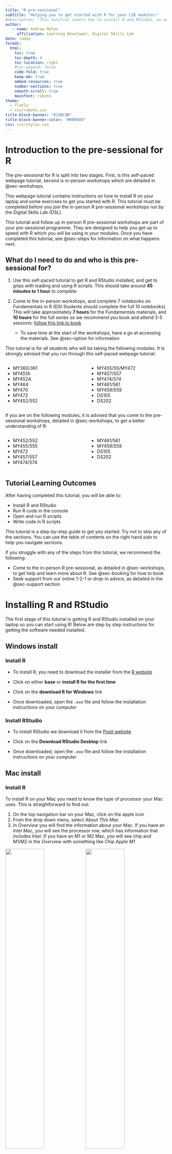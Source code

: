 ```yaml
---
title: "R pre-sessional"
subtitle: "Helping you to get started with R for your LSE modules!"
#description: "This tutorial covers how to install R and RStudio, as well as some key skills you will need for using R in your LSE modules. These skills include how to write and use code in a R script"
author:
   - name: Andrew Moles
     affiliation: Learning Developer, Digital Skills Lab
date: today
format:
  html:
    toc: true
    toc-depth: 4
    toc-location: right
    #toc-expand: false
    code-fold: true
    keep-md: true
    embed-resources: true
    number-sections: true
    smooth-scroll: true
    mainfont: roboto
theme: 
  - flatly
  - css/roboto.css
title-block-banner: "#15BC9B"
title-block-banner-color: "#000508"
css: css/styles.css
---
```


# Introduction to the pre-sessional for R

The pre-sessional for R is split into two stages. First, is this self-paced webpage tutorial, second is in-person workshops which are detailed in @sec-workshops.

This webpage tutorial contains instructions on how to install R on your laptop and some exercises to get you started with R. This tutorial must be completed before you join the in-person R pre-sessional workshops run by the Digital Skills Lab (DSL).

This tutorial and follow up in-person R pre-sessional workshops are part of your pre-sessional programme. They are designed to help you get up to speed with R which you will be using in your modules. Once you have completed this tutorial, see @sec-steps for information on what happens next.

## What do I need to do and who is this pre-sessional for?

1.  Use this self-paced tutorial to get R and RStudio installed, and get to grips with loading and using R scripts. This should take around **45 minutes to 1 hour** to complete

2.  Come to the in-person workshops, and complete 7 notebooks on Fundamentals in R (DSI Students should complete the full 10 notebooks). This will take approximately **7 hours** for the Fundamentals materials, and **10 hours** for the full series so we recommend you book and attend 3-5 sessions: [follow this link to book](https://apps.lse.ac.uk/training-system/userBooking/course/9999199)

    -   To save time at the start of the workshops, have a go at accessing the materials. See @sec-option for information

This tutorial is for all students who will be taking the following modules. It is strongly advised that you run through this self-paced webpage tutorial:

::: columns
::: {.column width="50%"}
-   MY360/361
-   MY451A
-   MY452A
-   MY464
-   MY470
-   MY472
-   MY452/552
:::

::: {.column width="50%"}
-   MY455/55/MY472
-   MY457/557
-   MY474/574
-   MY461/561
-   MY459/559
-   DS105
-   DS202
:::
:::

If you are on the following modules, it is advised that you come to the pre-sessional workshops, detailed in @sec-workshops, to get a better understanding of R:

::: columns
::: {.column width="50%"}
-   MY452/552
-   MY455/555
-   MY472
-   MY457/557
-   MY474/574
:::

::: {.column width="50%"}
-   MY461/561
-   MY459/559
-   DS105
-   DS202
:::
:::

## Tutorial Learning Outcomes

After having completed this tutorial, you will be able to:

-   Install R and RStudio
-   Run R code in the console
-   Open and run R scripts
-   Write code in R scripts

This tutorial is a step-by-step guide to get you started. Try not to skip any of the sections. You can use the table of contents on the right hand side to help you navigate sections.

::: callout-important
If you struggle with any of the steps from this tutorial, we recommend the following:

-   Come to the in-person R pre-sessional, as detailed in @sec-workshops, to get help and learn more about R. See @sec-booking for how to book
-   Seek support from our online 1-2-1 or drop-in advice, as detailed in the @sec-support section
:::

# Installing R and RStudio

The first stage of this tutorial is getting R and RStudio installed on your laptop so you can start using R! Below are step by step instructions for getting the software needed installed.

## Windows install

### Install R

-   To install R, you need to download the installer from the [R website](https://cloud.r-project.org/bin/windows/)

-   Click on either **base** or **install R for the first time**

-   Click on the **download R for Windows** link

-   Once downloaded, open the `.exe` file and follow the installation instructions on your computer

### Install RStudio

-   To install RStudio we download it from the [Posit website](https://posit.co/download/rstudio-desktop/)

-   Click on the **Download RStudio Desktop** link

-   Once downloaded, open the `.exe` file and follow the installation instructions on your computer

## Mac install

### Install R

To install R on your Mac you need to know the type of processor your Mac uses. This is straightforward to find out:

1)  On the top navigation bar on your Mac, click on the apple icon
2)  From the drop down menu, select *About This Mac*
3)  In *Overview* you will find the information about your Mac. If you have an *Intel Mac*, you will see the processor row, which has information that includes *Intel*. If you have an M1 or M2 Mac, you will see chip and M1/M2 in the *Overview* with something like *Chip Apple M1*

![](images/mac_pros1.png){width="49%"} ![](images/mac_pros2.png){width="49%"}

#### M1 or M2 Mac

-   To install R, you need to download the installer from the [R website](https://cloud.r-project.org/bin/macosx/)

-   If you have a *M1 Mac* you will need click on the link the contains **arm64** to download R. It will look something like `R-4.3.1-arm64.pkg`

-   Once downloaded, open the `.pkg` file and follow the installation instructions

#### Intel Mac

-   To install R, you need to download the installer from the [R website](https://cloud.r-project.org/bin/macosx/)

-   If you have a *Intel Mac* you will need to click on the link that just contains the version of R. It will look something like `R-4.3.1.pkg`, and can be located a touch further down the page under the header **Binaries for legacy macOS/OS X systems:**

-   Once downloaded, open the `.pkg` file and follow the installation instructions

### Install XQuartz

To run R on a Mac operating system, XQuartz is required. You can install it by following [this link](https://www.xquartz.org/), downloading it and following the installation instructions.

### Install RStudio

-   To install RStudio we download it from the [Posit website](https://posit.co/download/rstudio-desktop/)

-   Click on the **Download RStudio Desktop** link

-   Once downloaded, open the `.dmg` file and follow the installation instructions on your computer

## Installing R and RStudio installation issues

If your installation for R and RStudio did not work, this is likely because your computer is running an older operating system. In these cases you will have to install an older version of the software.

It will be simplest, if you have faced installation issues, for you to come to a R pre-sessional workshop for support. See @sec-booking for more information on how to book.

# Why R?

LSE Methodology courses primarily use R. This is because R is a excellent tool for:

-   Statistics
-   Data handling (i.e. cleaning and manipulating data)
-   Visualisations, interactive graphics, and dashboards
-   Reporting (i.e. academic writing as well as building websites)

R is an open-source tool, which means you do not need to buy a licence in order to use it, and is a popular programming language, as shown in the PYPL index from 2023

![PYPL index 2023](https://raw.githubusercontent.com/andrewmoles2/rTrainIntroduction/main/r-fundamentals-1/Images/PYPL_index_23.png){width="400" fig-align="center"}

Some cool things you can do in R:

![Animated gif of rainfall and temperature changes over time in Australian cities](https://github.com/andrewmoles2/TidyTuesday/blob/master/Australia-fires-2020-01-07/Auz_Rain&Temp2.gif?raw=true){fig-alt="Animated gif of rainfall and temperature changes over time in Australian cities" fig-align="center" width="90%"}

![Regional map UK showing how each area is doing in terms of gender pay equality for each year data has existed, from 2017-2022](https://github.com/andrewmoles2/TidyTuesday/blob/master/paygap-2022-06-28/median_pay_diff_postcode_year.png?raw=true){fig-alt="Regional map showing how each area of the UK is doing in terms of gender pay equality for each year data has existed from 2017-2023. " fig-align="center" width="75%"}

::: {.callout-tip collapse="true"}
## Fun side note

This webpage was built using R. If you are interested, come to the pre-sessional workshops and chat to one of the instructors about it!
:::

------------------------------------------------------------------------

# First steps with R

If you have not done so already, open RStudio!

**Windows users:**

-   Type `RStudio` in the search bar (bottom left, next to windows symbol)
-   If you prefer, open the start menu (click windows symbol), then scroll until you find RStudio

**Mac users:**

-   Hit command + space and type in `RStudio`
-   If you prefer to look for RStudio in an applications folder (open finder and select Applications on the left panel), you should be looking for this icon: ![](images/rs.png)

When RStudio opens you should see a layout with 3 panels, similar to the image below.

![RStudio, image from 2023](images/rstudio.png)

The largest panel on the left with the `>` is the console. On the bottom right there is the files/plot panel, and top right is the environment panel.

If your installation of R and RStudio has worked, first RStudio should be open, and second you should see a message in your console panel telling you the version of R you have installed, like the image below.

![R version displayed in RStudio console](images/r-version.png)

There are three ways of running R code: console, scripts and R Markdown. In this tutorial we will cover the console and scripts.

The best way to get comfortable with a software is to start using it! We will run through series of exercises which will help you get more comfortable writing and running R code. The exercises include:

-   Performing some calculations using R
-   Convert your height from centimetres to feet and metres
-   Calculate body mass index (BMI) and waist-to-hip ratio

If you get stuck on the exercises, or would prefer to follow along with a video to solve the exercises, see @sec-solution.

## Exercise 1 - Running code from the console

The first thing we want to try is to run code from the console and see what happens. To run code from the console you type the code and press enter. Remember the console has the `>` symbol, and is the bottom left panel.

In RStudio, in the console, try the following calculations:

1)  Sum of 5 and 14
2)  Divide 9.6 by 1.6
3)  3 to the power of 12 subtracted from 4. *Hint: use brackets* `(x-y)^z`
4)  Divide 22 by 36 and multiply the result by 100
5)  The remainder of 55 divided by 2

The output for each question should be:

1)  `r paste0("[1] ", 5+14)`
2)  `r paste0("[1] ", 9.6/1.6)`
3)  `r paste0("[1] ", (12-4)^3)`
4)  `r paste0("[1] ", (22/36) * 100)`
5)  `r paste0("[1] ", 55%%2)`

|      Operator       | Symbol |
|:-------------------:|:------:|
|        Plus         |  `+`   |
|       Divide        |  `/`   |
|      Subtract       |  `-`   |
|      Multiply       |  `*`   |
|        Power        |  `^`   |
| Remainder (modulus) |  `%%`  |

: Table of some simple mathematical operators used in R to help you out {.striped .hover}

## Exercise 2 - Assigning variables (still in the console)

In R, when we want to keep data and re-use it later, we **assign** that data to a name. There are two ways of doing this. We can use the arrow like `<-` or the `=` symbol; the arrow is most commonly used in R.

If we wanted to **assign** our numbers from one of our previous calculations and use them for a new calculation we would do: `a <- 9.6` and `b <- 1.6`, then `a / b`. In this example, `a` and `b` are called *variables*.

In your console:

1)  Assign 5 to `a`
2)  Assign 14 to `b`
3)  Calculate the sum of `a` and `b`, and assign the result to `c`
4)  Type `c` and hit enter in your console. What happened?

In your *environment* panel, you should see: ![](images/ex2.png)

## Exercise 3 - Making a new R script

Scripts are a useful way of remembering what we have done previously, allowing us to save code and share it with others.

In this exercise we are going to open a script, and save it.

1)  We have a few options to open a script, the simplest is to use a shortcut: `shift + command/ctrl + N`. You can also open it manually by going the top left corner of RStudio, you should see a paper icon with a plus symbol. Click on it and select **R Script**
2)  Now the script is open, save the script as something like `r-pre-sessional.R`. There are a few ways of doing this, pressing `command/ctrl + s` is the simplest method
3)  Lets try and run some code. In this example, you want to convert your running time in minutes to seconds. In the script, type or copy the following code:

```r
#| code-fold: false
#| eval: false

# running time in minutes
run_minutes <- 26.34
# running time in seconds
run_seconds <- run_minutes*60
# print result
run_seconds
```

4)  Now run the code! There are two main ways of doing this. First, we can highlight the code, and click the `Run` button near the top centre right of RStudio. Second, we can put our cursor on each line and use `command/ctrl + enter` to run the code line by line.
5)  The result of your code will appear in the console and should look like: `r paste0('[1] ', 26.34*60)`

We will write more code in this script in the following exercise!

::: callout-tip
In the code example, we have hash tags (`#`). These are ***comments***, which allow us to write non-code information. This is helpful to document what each step is doing.
:::

## Exercise 4 - Height metrics conversion

In this exercise we are going to convert your height from centimetres to feet and meters. Below are some formulas to help you make the calculations in the exercises.

-   **centimetres to feet**: $heightcm X 0.0328084$

-   **centimetres to meters**: $heightcm / 100$

-   **feet to meters**: $heightft X 0.3048$

In the script we made in exercise 3, try the following exercises:

1)  Make a variable called `my_height`, and assign 195 as the height
2)  Convert the value of `my_height` from centimetres to feet. Make a new variable called `my_height_ft`, and assign the calculation of `my_height` from centimetres to feet
3)  Print your `my_height_ft` variable
4)  Convert the value of `my_height` from centimetres to meters. Make a new variable called `my_height_m`, and assign the calculation of `my_height` from centimetres to meters
5)  Print your `my_height_m` variable
6)  Convert the value of `my_height_ft` from feet to meters. Make a new variable called `my_height_ft_m`, and assign the calculation of `my_height_ft` from feet to meters
7)  Print your `my_height_ft_m` variable
8)  Now try and do the calculations for your own height, or an estimate if you are not sure! You can just change the value of `my_height`

```r
#| echo: false

my_height <- 195
cm_to_ft <- 0.0328084
cm_to_m <- 100
ft_to_m <- 0.3048

my_height_ft <-  my_height * cm_to_ft

my_height_m <- my_height / cm_to_m

my_height_ft_m <- my_height_ft * ft_to_m
```

Using a value of `my_height` as 195cm, we would expect to get the outputs of:

-   centimetres to feet: `r paste0('[1] ', my_height_ft)`
-   centimetres to meters: `r paste0('[1] ', my_height_m)`
-   feet to meters: `r paste0('[1] ', my_height_ft_m)`

::: callout-important
## What does *print* mean?

When we say *"print a value"*, which is to display the output of an object, we mean for you to type a variable and run it, such as typing `my_height` and pressing `command/ctrl + enter` to view the result in the console
:::

Remember, if you get stuck, try watching the video solution in @sec-solution.

## Exercise 5 - Loading R scripts

In the next two exercises we will be loading a pre-prepared script and doing some coding with it.

1)  Click on the Download R file button and save the file where you saved your other R script

{{< downloadthis resources/exercises.R label='Download R file' dname=exercises icon=r-circle type=success >}}

2)  Now open the file into R. You should be able to use the file menu to achieve this: `File > Open File...`
3)  Within the file you should see some pre-written code. Run all the code
4)  What output appeared in the console? Assuming this person is a man, what would their health risk be according to the below table?

| **Health risk** |   **Women**    |    **Men**    |
|:---------------:|:--------------:|:-------------:|
|       low       | 0.80 or lower  | 0.95 or lower |
|    moderate     |   0.81-0.85    |   0.96-1.0    |
|      high       | 0.86 or higher | 1.0 or higher |

: Waist-to-hip ratio chart {.striped .hover}

In the next exercise, you will do another health related calculation, working out how to calculate body mass index (BMI)

::: callout-note
## What is waist-to-hip ratio?

The [waist-to-hip ratio](https://www.healthline.com/health/waist-to-hip-ratio#:~:text=0.9%20or%20less%20in%20men,0.85%20or%20less%20for%20women) metric is another measure of health that is designed to look for people at higher risk of conditions like heart disease or type 2 diabetes.
:::

## Exercise 6 - Body mass index (BMI) calculation

Use R to work out the body mass index (BMI) of someone who is 94kg, and 1.95m tall.

In the script we loaded in exercise 5:

1)  Assign the variables of weight and height
2)  Assign the variable of BMI, and calculate the BMI based of the weight and height variables
3)  Print the outcome
4)  Add comments on what each line of code is doing

You can find the formula for BMI on the [NHS website](https://www.nhs.uk/live-well/healthy-weight/bmi-calculator/#:~:text=The%20BMI%20calculation%20divides%20an,dividing%2070%20by%202.99%20%3D%2023.41)

```r
#| echo: false

# assign variables of weight and height
weight <- 94
height <- 1.95

# BMI calculation
BMI <- weight/(height^2)

# print outcome
#BMI
```

You should get an output of `r paste0("[1] ", BMI)`

::: callout-tip
The height in this calculation should be in meters. For example, someone who is 170cm tall, would be 1.70m tall in meters.
:::

------------------------------------------------------------------------

# Note on R and RStudio

You might be asking yourself, why have I installed R ***and*** RStudio? Or why am I using RStudio and not just R?

An abridged answer to this question is R is the language we will be using, and RStudio is the environment in which we will be using R.

The unabridged answer is that R is a computer language, which means it cannot be opened like other computer applications such as an internet explorer (Chrome or Firefox) or Microsoft Word. Instead, to use R you write commands in the R language and ask your computer to interpret them. Previously, this would involve typing commands into a terminal application, or writing a script in a text editing software and running it through a terminal application. This is not the *easiest* way of writing R code, and is where RStudio comes in!

RStudio is an application, like Google Chrome or Firefox, which means it is easy to open on your computer. RStudio is a popular tool for using R, as it provides an pleasant interface for you to use R, with helpful features like the auto-completion, file management, and an environment panel to show/explore your data.

::: callout-tip
## What is the terminal?

The terminal is a program that you use to type in commands that are then executed by your computer's operating system. It is a text input/output environment
:::

------------------------------------------------------------------------

# Video solutions of exercises {#sec-solution}

To help with the exercises, we have a series of short video solutions made by the author of this tutorial.

You can either use these videos to follow along, or as a tool for finding the solutions to the exercises.

## Exercise 1 solution - Running code from the console

![Solution to first exercise of doing calculations in the R console](resources/video-solutions/exercise1.mp4)

## Exercise 2 solution - Assigning variables (still in the console)

![Solution to the second exercise of assigning variables in the R console, then doing a calculation](resources/video-solutions/exercise2.mp4)

## Exercise 3 solution - Making a new R script

![Solution to the third exercise of opening a script, copying and pasting code into the script, and then running code in the script](resources/video-solutions/exercise3.mp4)

## Exercise 4 solution - Height metrics conversion

![Solution to the fourth exercise of performing calculations within a script, using calculations to convert height metrics](resources/video-solutions/exercise4.mp4)

## Exercise 5 solution - Loading R scripts

![Solution to the fifth exercise of downloading and then loading a script into R, then running the code in the script](resources/video-solutions/exercise5.mp4)

## Exercise 6 solution - Body mass index (BMI) calculation

![Solution to the sixth exercise of performing BMI calculations within a script](resources/video-solutions/exercise6.mp4)

------------------------------------------------------------------------

# What are my next steps? {#sec-steps}

If you are on the modules shown below, it is recommended you attend the in-person pre-sessional training workshops the Digital Skills Lab (DSL) will be running through September to early October.

::: columns
::: {.column width="50%"}
-   MY452/552
-   MY455/555
-   MY472
-   MY457/557
-   MY474/574
:::

::: {.column width="50%"}
-   MY461/561
-   MY459/559
-   DS105
-   DS202
:::
:::

Students not on these modules are very welcome to join the in-person pre-sessional training, particularly if you have struggled to get R installed, found the exercises difficult, or want to get a better understanding of R.

## R Pre-Sessional in-person workshops {#sec-workshops}

The pre-sessional workshops are two hour long, in-person practical workshops to help you learn R. You will be working through practical exercises, designed to build your knowledge in R, while being supported by a team of data science trainers.

The content for these workshops will cover the key fundamental knowledge needed for using the R programming language. The content is split into worksheets which gradually progress you through topics.

Completing all the worksheets will take **around 10 hours** to complete.

These topics include, but are not limited to:

-   Working with different data types in R such as numerical, text, categorical, data frames (spreadsheet like data structures), matrices, and lists

-   Learning to manipulate these data types to extract what information you need, and perform operations on them

-   Using conditional operations to manipulate data

-   Using functions, built in code, to perform a wide array of operations like finding the mean

-   Loading datasets into R, and handling some common issues

-   Automating code, using tools like a for loop

-   Streamline your code by writing your own functions

![Flow and topics covered in the R Pre-Sessional workshops](https://github.com/andrewmoles2/graphviz-figures/blob/main/figures/programming_R_series.png?raw=true){width="75%"}

These workshops will be run on a regular basis through September and early October.

| Date            | Time  | Location             |
|-----------------|-------|----------------------|
| 14th September  | 10-12 | LSE Life Workspace 4 |
| 15th September  | 10-12 | LSE Life Workspace 4 |
| 18th September  | 11-13 | LRB R.08             |
| 19th September  | 11-13 | LRB R.08             |
| 20th September  | 11-13 | LRB R.08             |
| 21st September  | 11-13 | LRB R.08             |
| 22nd September  | 11-13 | LRB R.08             |
| 26th September  | 1-3   | LSE Life Workspace 4 |
| 27th September  | 10-12 | LSE Life Workspace 4 |
| 29th September  | 10-12 | LSE Life Workspace 4 |
| 3rd October     | 10-12 | LSE Life Workspace 4 |
| 4th October     | 10-12 | LSE Life Workspace 4 |

: Dates, times, and location of R pre-sessional workshops

## Booking in-person workshops {#sec-booking}

**Attendance to the workshops is through booking only**. To book onto the workshops, you will need to [follow this booking link](https://apps.lse.ac.uk/training-system/userBooking/course/9999199)

::: callout-important
These workshops will be popular and there will be a maximum capacity. If you can no longer attend, please cancel your booking on the *Training and Development System* so another student can book.
:::

## What other support is available? {#sec-support}

Outside the pre-sessional workshops, the Digital Skills Lab will be running R workshops from October-December, then January-March, and again May-July.

There will also be drop-in advice and 1-2-1 services available throughout the year.

You can find out more information on the courses and support the Digital Skills Lab offers via [our webpage](https://info.lse.ac.uk/current-students/digital-skills-lab).

For help or other general queries please contact `digital.skills.lab@lse.ac.uk`.

------------------------------------------------------------------------

# Accessing and opening the in-person pre-sessional materials (optional extra) {#sec-option}

As an optional extra, you can prepare for the in-person workshops by accessing the materials for the workshops. Below is information and steps on how to do this.

## Access to the DSL-R-Presessional team on MS Teams

The materials for the workshops will be hosted/stored on MS Teams. They are R Markdown files.

1)  Go to the Teams overview in MS Teams, which can be accessed from the sidebar on the left.
2)  Select the **Join or create team** option on the top right.
3)  Enter the team code **cfwj2ed**
4)  Click Join Team.

![](images/teams1.png){width="49%"} ![](images/teams2.png){width="49%"}

## Download the R Markdown files

1)  Go to the Teams overview in MS Teams, which can be accessed from the sidebar on the left.
2)  Select the DSL-R-Presessional team.
3)  Select the R Markdown Notebooks channel.
4)  Select the Files tab to access the R markdown notebooks.
5)  Select all items in the folder.
6)  Download the files. You might need to select the three dot icon to access the Download option.
7)  Click Download to download all R markdown notebooks as a zip file.

![](images/download_files.png){width="90%" fig-align="center"}

::: callout-tip
### What is R Markdown?

An R Markdown file has sections of text and code together in a single document. This is helpful for tutorials, documentation, and writing reports.

An in-depth description can be found in the [R for Data Science](https://r4ds.had.co.nz/r-markdown.html) open source book
:::

## Opening the R Markdown files

Opening a R Markdown file is very similar to opening a script in R using `File > Open File...`. R Markdown files have the extension `.Rmd`.

## Using a R Markdown file

We are using R Markdown notebooks for these workshops as we can add text around code, which can help us guide you. The image below shows the basic layout of a R Markdown document.

![Image of R Markdown notebook, indicating the text and code sections](images/R-Markdown.png){width="90%" fig-align="center"}

There are three ways to run code in a code cell. The two ways mentioned in the image (Run and play button), and third is to use `ctrl/command + Enter` to run each like just like you would with an R script.

The most important thing for you to take note of is the code cells. Each code cell is like a small R script. You'll notice the \`\`\` markings around the code cell. It is important these do not get deleted, so be careful when editing your code!

Finally, you can add your own code cell using `option+command+i` on a Mac or `ctrl + alt + i` on a Windows machine.

Throughout the notebooks you will come across exercises, with empty code cells for you to type your code into. Your task is to test out the examples, then try and do the exercises.

::: callout-note
If you have struggled with any of these steps, just come along to the workshops and ask a trainer for support
:::

------------------------------------------------------------------------

# Final remarks

This tutorial was written by the Digital Skills Lab (DSL) in support for the Methodology department and the Data Science Institute. We hope that you found it helpful in getting started with R.

```r
knitr::include_graphics("images/DigitalSkillsLab.png")
#"E73736"
#"#EFEEF3"
```
